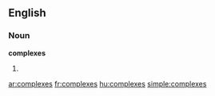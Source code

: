 ==English==

===Noun===
'''complexes'''

# {{plural of|[[complex]]}}

[[ar:complexes]]
[[fr:complexes]]
[[hu:complexes]]
[[simple:complexes]]
